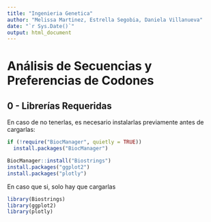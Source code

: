 ```yaml
---
title: "Ingenieria Genetica"
author: "Melissa Martinez, Estrella Segobia, Daniela Villanueva"
date: "`r Sys.Date()`"
output: html_document
---
```

# Análisis de Secuencias y Preferencias de Codones

## 0 - Librerías Requeridas

En caso de no tenerlas, es necesario instalarlas previamente antes de cargarlas:

```r
if (!require("BiocManager", quietly = TRUE))
  install.packages("BiocManager")

BiocManager::install("Biostrings")
install.packages("ggplot2")
install.packages("plotly")
```

En caso que si, solo hay que cargarlas
```r
library(Biostrings)
library(ggplot2)
library(plotly)
```



